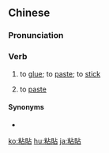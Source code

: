 {{also|粘贴}}
==Chinese==
{{zh-forms|s=粘贴}}

===Pronunciation===
{{zh-pron
|m=zhāntiē,niántiē
|c=nim4 tip3
|cat=v
}}

===Verb===
{{zh-verb}}

# to [[glue]]; to [[paste]]; to [[stick]]
# {{lb|zh|computing}} to [[paste]]

====Synonyms====
* {{zh-l|黏貼}}

[[ko:粘貼]]
[[hu:粘貼]]
[[ja:粘貼]]
